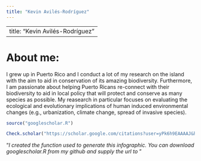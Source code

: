 ```yaml
---
title: "Kevin Avilés-Rodríguez"
---
```


---
title: "Kevin Avilés-Rodríguez"
---

<h1>About me:</h1>
I grew up in Puerto Rico and I conduct a lot of my research on the island with the aim to aid in conservation of its amazing biodiversity. Furthermore, I am passionate about helping Puerto Ricans re-connect with their biodiversity to aid in local policy that will protect and conserve as many species as possible. My reasearch in particular focuses on evaluating the ecological and evolutionary implications of human induced environmental changes (e.g., urbanization, climate change, spread of invasive species). 

```r
source("googlescholar.R")

Check.scholar("https://scholar.google.com/citations?user=yPk6h9EAAAAJ&hl=en")


```

<q><i>I created the function used to generate this infographic. You can download googlescholar.R from my github and supply the url to </i></q>
